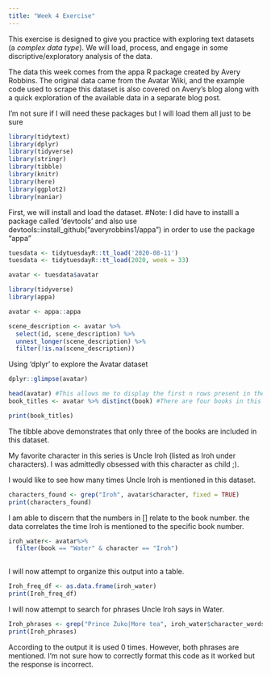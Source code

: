 ```yaml
---
title: "Week 4 Exercise"
---
```


This exercise is designed to give you practice with exploring text datasets (a _complex data type_). We will load, process, and engage in some discriptive/exploratory analysis of the data.

The data this week comes from the appa R package created by Avery Robbins. The original data came from the Avatar Wiki, and the example code used to scrape this dataset is also covered on Avery's blog along with a quick exploration of the available data in a separate blog post.


I'm not sure if I will need these packages but I will load them all just to be sure 
```r
library(tidytext)
library(dplyr)
library(tidyverse)
library(stringr)
library(tibble)
library(knitr)
library(here)
library(ggplot2)
library(naniar)
```

First, we will install and load the dataset.
#Note: I did have to installl a package called 'devtools' and also use devtools::install_github("averyrobbins1/appa") in order to use the package "appa"
```r
tuesdata <- tidytuesdayR::tt_load('2020-08-11')
tuesdata <- tidytuesdayR::tt_load(2020, week = 33)

avatar <- tuesdata$avatar

library(tidyverse)
library(appa)

avatar <- appa::appa

scene_description <- avatar %>% 
  select(id, scene_description) %>% 
  unnest_longer(scene_description) %>% 
  filter(!is.na(scene_description))

```
Using 'dplyr' to explore the Avatar dataset
```r
dplyr::glimpse(avatar)

head(avatar) #This allows me to display the first n rows present in the input data frame.
book_titles <- avatar %>% distinct(book) #There are four books in this series and I would like to know if all books are included in this dataset

print(book_titles)
``` 
The tibble above demonstrates that only three of the books are included in this dataset.


My favorite character in this series is Uncle Iroh (listed as Iroh under characters). I was admittedly obsessed with this character as child ;). 

I would like to see how many times Uncle Iroh is mentioned in this dataset. 
```r
characters_found <- grep("Iroh", avatar$character, fixed = TRUE)
print(characters_found)
```
I am able to discern that the numbers in [] relate to the book number. the data correlates the time Iroh is mentioned to the specific book number.  

```r

iroh_water<- avatar%>%
  filter(book == "Water" & character == "Iroh")
  
```

I will now attempt to organize this output into a table.
```r
Iroh_freq_df <- as.data.frame(iroh_water)
print(Iroh_freq_df)
```
I will now attempt to search for phrases Uncle Iroh says in Water.
```r
Iroh_phrases <- grep("Prince Zuko|More tea", iroh_water$character_words, fixed = TRUE)
print(Iroh_phrases)
```
According to the output it is used 0 times. However, both phrases are mentioned. I'm not sure how to correctly format this code as it worked but the response is incorrect. 